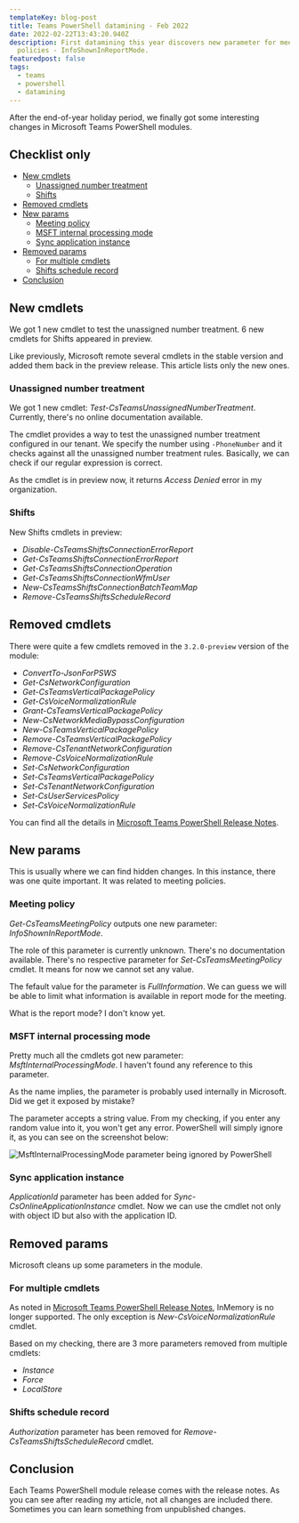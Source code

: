 ```yaml
---
templateKey: blog-post
title: Teams PowerShell datamining - Feb 2022
date: 2022-02-22T13:43:20.940Z
description: First datamining this year discovers new parameter for meeting
  policies - InfoShownInReportMode.
featuredpost: false
tags:
  - teams
  - powershell
  - datamining
---
```

After the end-of-year holiday period, we finally got some interesting changes in Microsoft Teams PowerShell modules.

<!-- omit in toc -->
## Checklist only

- [New cmdlets](#new-cmdlets)
  - [Unassigned number treatment](#unassigned-number-treatment)
  - [Shifts](#shifts)
- [Removed cmdlets](#removed-cmdlets)
- [New params](#new-params)
  - [Meeting policy](#meeting-policy)
  - [MSFT internal processing mode](#msft-internal-processing-mode)
  - [Sync application instance](#sync-application-instance)
- [Removed params](#removed-params)
  - [For multiple cmdlets](#for-multiple-cmdlets)
  - [Shifts schedule record](#shifts-schedule-record)
- [Conclusion](#conclusion)

## New cmdlets

We got 1 new cmdlet to test the unassigned number treatment. 6 new cmdlets for Shifts appeared in preview.

Like previously, Microsoft remote several cmdlets in the stable version and added them back in the preview release. This article lists only the new ones.

### Unassigned number treatment

We got 1 new cmdlet: *Test-CsTeamsUnassignedNumberTreatment*. Currently, there's no online documentation available.

The cmdlet provides a way to test the unassigned number treatment configured in our tenant. We specify the number using `-PhoneNumber` and it checks against all the unassigned number treatment rules. Basically, we can check if our regular expression is correct.

As the cmdlet is in preview now, it returns *Access Denied* error in my organization.

### Shifts

New Shifts cmdlets in preview: 

- *Disable-CsTeamsShiftsConnectionErrorReport*
- *Get-CsTeamsShiftsConnectionErrorReport*
- *Get-CsTeamsShiftsConnectionOperation*
- *Get-CsTeamsShiftsConnectionWfmUser*
- *New-CsTeamsShiftsConnectionBatchTeamMap*
- *Remove-CsTeamsShiftsScheduleRecord*

## Removed cmdlets

There were quite a few cmdlets removed in the `3.2.0-preview` version of the module:

- *ConvertTo-JsonForPSWS*
- *Get-CsNetworkConfiguration*
- *Get-CsTeamsVerticalPackagePolicy*
- *Get-CsVoiceNormalizationRule*
- *Grant-CsTeamsVerticalPackagePolicy*
- *New-CsNetworkMediaBypassConfiguration*
- *New-CsTeamsVerticalPackagePolicy*
- *Remove-CsTeamsVerticalPackagePolicy*
- *Remove-CsTenantNetworkConfiguration*
- *Remove-CsVoiceNormalizationRule*
- *Set-CsNetworkConfiguration*
- *Set-CsTeamsVerticalPackagePolicy*
- *Set-CsTenantNetworkConfiguration*
- *Set-CsUserServicesPolicy*
- *Set-CsVoiceNormalizationRule*

You can find all the details in [Microsoft Teams PowerShell Release Notes](https://docs.microsoft.com/en-us/microsoftteams/teams-powershell-release-notes#release-notes).

## New params

This is usually where we can find hidden changes. In this instance, there was one quite important. It was related to meeting policies.

### Meeting policy

*Get-CsTeamsMeetingPolicy* outputs one new parameter: *InfoShownInReportMode*.

The role of this parameter is currently unknown. There's no documentation available. There's no respective parameter for *Set-CsTeamsMeetingPolicy* cmdlet. It means for now we cannot set any value.

The fefault value for the parameter is *FullInformation*. We can guess we will be able to limit what information is available in report mode for the meeting.

What is the report mode? I don't know yet.

### MSFT internal processing mode

Pretty much all the cmdlets got new parameter: *MsftInternalProcessingMode*. I haven't found any reference to this parameter.

As the name implies, the parameter is probably used internally in Microsoft. Did we get it exposed by mistake?

The parameter accepts a string value. From my checking, if you enter any random value into it, you won't get any error. PowerShell will simply ignore it, as you can see on the screenshot below:

![MsftInternalProcessingMode parameter being ignored by PowerShell](../../img/20220222-140637-axzce1w72b.png)

### Sync application instance

*ApplicationId* parameter has been added for *Sync-CsOnlineApplicationInstance* cmdlet. Now we can use the cmdlet not only with object ID but also with the application ID.

## Removed params

Microsoft cleans up some parameters in the module.

### For multiple cmdlets

As noted in [Microsoft Teams PowerShell Release Notes](https://docs.microsoft.com/en-us/microsoftteams/teams-powershell-release-notes#release-notes), InMemory is no longer supported. The only exception is *New-CsVoiceNormalizationRule* cmdlet.

Based on my checking, there are 3 more parameters removed from multiple cmdlets:

- *Instance*
- *Force*
- *LocalStore*

### Shifts schedule record

*Authorization* parameter has been removed for *Remove-CsTeamsShiftsScheduleRecord* cmdlet.

## Conclusion

Each Teams PowerShell module release comes with the release notes. As you can see after reading my article, not all changes are included there. Sometimes you can learn something from unpublished changes.

